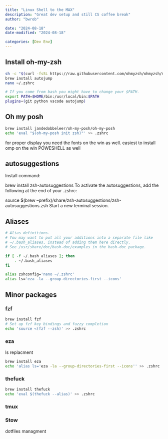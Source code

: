 ```yaml
---
title: "Linux Shell to the MAX"
description: "Great dev setup and still CS coffee break"
author: "bwrob"

date: "2024-08-18"
date-modified: "2024-08-18"

categories: [Dev Env]
---
```


## Install oh-my-zsh


```bash
sh -c "$(curl -fsSL https://raw.githubusercontent.com/ohmyzsh/ohmyzsh/master/tools/install.sh)"
brew install autojump
nano ~/.zshrc
```

```bash
# If you come from bash you might have to change your $PATH.
export PATH=$HOME/bin:/usr/local/bin:$PATH
plugins=(git python vscode autojump)

```


## Oh my posh

```bash
brew install jandedobbeleer/oh-my-posh/oh-my-posh
echo 'eval "$(oh-my-posh init zsh)"' >> .zshrc
```

for proper display you need the fonts on the win as well. easiest to install omp on the win POWESHELL as well

## autosuggestions

Install command:

brew install zsh-autosuggestions
To activate the autosuggestions, add the following at the end of your .zshrc:

source $(brew --prefix)/share/zsh-autosuggestions/zsh-autosuggestions.zsh
Start a new terminal session.

## Aliases

```bash
# Alias definitions.
# You may want to put all your additions into a separate file like
# ~/.bash_aliases, instead of adding them here directly.
# See /usr/share/doc/bash-doc/examples in the bash-doc package.

if [ -f ~/.bash_aliases ]; then
    . ~/.bash_aliases
fi

alias zshconfig='nano ~/.zshrc'
alias ls='eza -la --group-directories-first --icons'
```

## Minor packages

### fzf
```bash
brew install fzf
# Set up fzf key bindings and fuzzy completion
echo 'source <(fzf --zsh)' >> .zshrc
```

### eza

ls replacment
```bash
brew install eza
echo 'alias ls='eza -la --group-directories-first --icons'' >> .zshrc
```

### thefuck
```bash
brew install thefuck
echo 'eval $(thefuck --alias)' >> .zshrc
```

### tmux

### Stow

dotfiles managment
